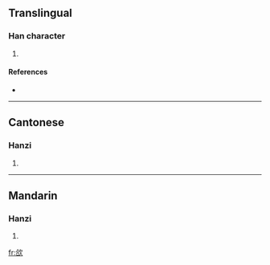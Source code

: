 ==Translingual==

===Han character===
{{Han char|rn=76|rad=欠|as=06|sn=10|four=8768<sub>2</sub>|canj=人口弓人 (ORNO)}}

# {{defn|Han|sort=欠06}}

====References====
* {{Han ref|kx=0567.290|dkj=16071|dj=0956.020|hdz=32138.180|uh=6B31|ud=27441|bh=D1F8|bd=53752}}

----

==Cantonese==

===Hanzi===
{{yue-hanzi|jyut=|y=hot3}}

# {{defn|Cantonese|sort=欠06}}

----

==Mandarin==

===Hanzi===
{{cmn-hanzi|pin=[[xià]] ([[xia4]])|wg=hsia<sup>4</sup>}}

# {{defn|Mandarin|sort=欠06}}

[[fr:欱]]